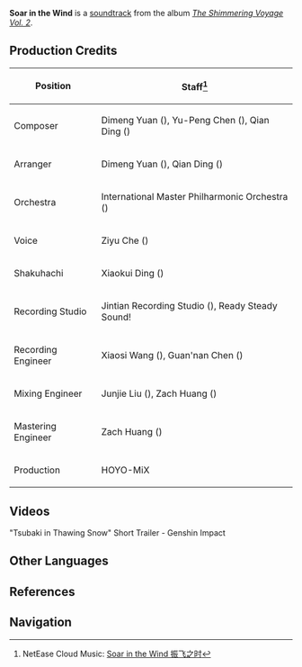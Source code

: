 {{Soundtrack Infobox
|title          =
|image          = The Shimmering Voyage Vol 2.png
|album          = The Shimmering Voyage Vol. 2
|disc           = 3
|number         = 55
|featured       =
|featured2      =
|featured3      =
|featured_disc  =
|featured_disc2 =
|featured_disc3 =
|youtube_id     = refVQVtk0rc
|spotify_id     = 4NLrzWNGCCj98vnGSGw0Qd
|played_in      = Media
|during         = [https://youtu.be/rAlymhPyKhQ "Tsubaki in Thawing Snow" Short Trailer]
|domain         =
|previous       = The Floating World
|next           = Elogia Cinerosa
}}
'''Soar in the Wind''' is a [[soundtrack]] from the album ''[[The Shimmering Voyage Vol. 2]]''.

==Production Credits==
{| class="wikitable" style="text-align:left; height:0.5em"
! Position
! Staff<ref>NetEase Cloud Music: [https://music.163.com/#/song?id=1973626812 Soar in the Wind 振飞之时]</ref>
|-
! Composer
| Dimeng Yuan ({{zh|苑迪萌}}), Yu-Peng Chen ({{zh|陈致逸}}), Qian Ding ({{zh|丁谦}})
|-
! Arranger
| Dimeng Yuan ({{zh|苑迪萌}}), Qian Ding ({{zh|丁谦}})
|-
! Orchestra
| International Master Philharmonic Orchestra ({{zh|国际首席爱乐乐团}})
|-
! Voice
| Ziyu Che ({{zh|车子玉}})
|-
! Shakuhachi
| Xiaokui Ding ({{zh|丁晓逵}})
|-
! Recording Studio
| Jintian Recording Studio ({{zh|金田录音棚}}), Ready Steady Sound!
|-
! Recording Engineer
| Xiaosi Wang ({{zh|王小四}}), Guan'nan Chen ({{zh|陈冠男}})
|-
! Mixing Engineer
| Junjie Liu ({{zh|刘俊杰}}), Zach Huang ({{zh|黄巍}})
|-
! Mastering Engineer
| Zach Huang ({{zh|黄巍}})
|-
! Production
| HOYO-MiX
|}

==Videos==
<gallery>
"Tsubaki in Thawing Snow" Short Trailer - Genshin Impact
</gallery>
<!--
==Trivia==
-->
==Other Languages==
{{Other Languages
|en      = Soar in the Wind
|zhs     = 振飞之时
|zhs_rm  = Zhènfēi zhī Shí
|zhs_tl  =
|ja      = 羽ばたく時
|ja_rm   = Habataku Toki
|ja_tl   = Moment of Fluttering Wings
|tr      = 
|tr_tl   = 
|it      = 
|it_tl   = 
}}

==References==
{{Reflist}}

==Navigation==
{{Soundtrack Navbox|The Shimmering Voyage}}